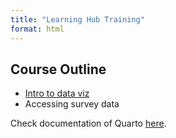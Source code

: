 ```yaml
---
title: "Learning Hub Training"
format: html
---
```


## Course Outline

- [Intro to data viz](intro-to-data-viz.html)
- Accessing survey data


Check documentation of Quarto [here](https://quarto.org/).